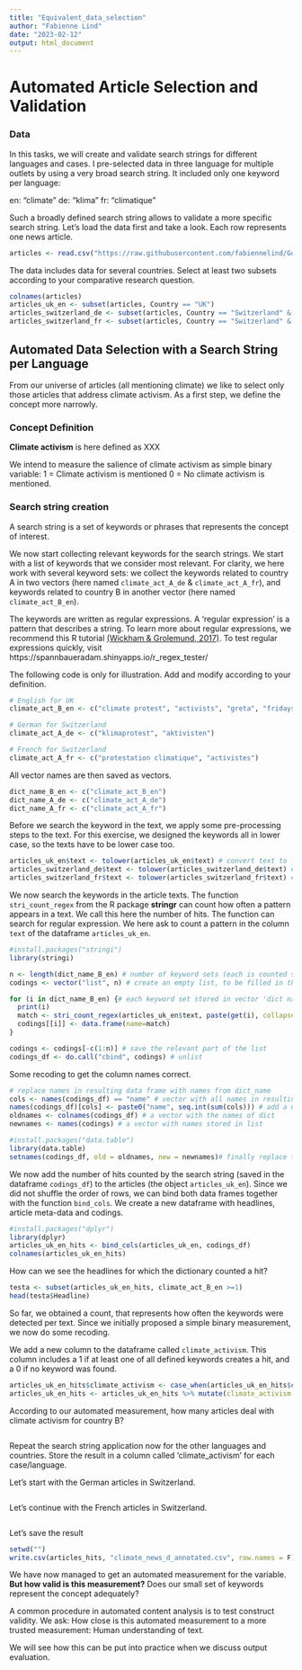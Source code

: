 ```yaml
---
title: "Equivalent_data_selection"
author: "Fabienne Lind"
date: "2023-02-12"
output: html_document
---
```


# Automated Article Selection and Validation

### Data

In this tasks, we will create and validate search strings for different languages and cases.
I pre-selected data in three language for multiple outlets by using a very broad search string. It included only one keyword per language: 

en: "climate"
de: "klima"
fr: "climatique"

Such a broadly defined search string allows to validate a more specific search string. 
Let's load the data first and take a look. Each row represents one news article.

```r

articles <- read.csv("https://raw.githubusercontent.com/fabiennelind/Going-Cross-Lingual_Course/main/data/climate_news.csv")

```



The data includes data for several countries. Select at least two subsets according to your comparative research question.

```r
colnames(articles)
articles_uk_en <- subset(articles, Country == "UK")
articles_switzerland_de <- subset(articles, Country == "Switzerland" & Language == "de")
articles_switzerland_fr <- subset(articles, Country == "Switzerland" & Language == "fr")

```


## Automated Data Selection with a Search String per Language

From our universe of articles (all mentioning climate) we like to select only those articles that address climate activism. As a first step, we define the concept more narrowly.

### Concept Definition

**Climate activism** is here defined as XXX 

We intend to measure the salience of climate activism as simple binary variable:
1 = Climate activism is mentioned
0 = No climate activism is mentioned.

### Search string creation

A search string is a set of keywords or phrases that represents the concept of interest. 

We now start collecting relevant keywords for the search strings. We start with a list of keywords that we consider most relevant. 
For clarity, we here work with several keyword sets: we collect the keywords related to country A in two vectors (here named `climate_act_A_de` & `climate_act_A_fr`), and keywords related to  country B in another vector (here named `climate_act_B_en`). 

The keywords are written as regular expressions. A ‘regular expression’ is a pattern that describes a string. To learn more about regular expressions, we recommend this R tutorial [(Wickham & Grolemund, 2017)](https://r4ds.had.co.nz/strings.html). To test regular expressions quickly, visit https://spannbaueradam.shinyapps.io/r_regex_tester/

The following code is only for illustration. Add and modify according to your definition.

```r

# English for UK
climate_act_B_en <- c("climate protest", "activists", "greta", "fridays for future")

# German for Switzerland
climate_act_A_de <- c("klimaprotest", "aktivisten")

# French for Switzerland
climate_act_A_fr <- c("protestation climatique", "activistes")

```


All vector names are then saved as vectors.

```r

dict_name_B_en <- c("climate_act_B_en") 
dict_name_A_de <- c("climate_act_A_de") 
dict_name_A_fr <- c("climate_act_A_fr") 

```

Before we search the keyword in the text, we apply some pre-processing steps to the text. For this exercise, we designed the keywords all in lower case, so the texts have to be lower case too.

```r

articles_uk_en$text <- tolower(articles_uk_en$text) # convert text to lower case
articles_switzerland_de$text <- tolower(articles_switzerland_de$text) # convert text to lower case
articles_switzerland_fr$text <- tolower(articles_switzerland_fr$text) # convert text to lower case

```

We now search the keywords in the article texts. The function `stri_count_regex` from the R package **stringr** can count how often a pattern appears in a text. We call this here the number of hits. The function can search for regular expression. We here ask to count a pattern in the column `text` of the dataframe `articles_uk_en`. 


```r

#install.packages("stringi")
library(stringi)

n <- length(dict_name_B_en) # number of keyword sets (each is counted separately)
codings <- vector("list", n) # create an empty list, to be filled in the loop

for (i in dict_name_B_en) {# each keyword set stored in vector 'dict name' is looked at separately
  print(i)
  match <- stri_count_regex(articles_uk_en$text, paste(get(i), collapse='|'))
  codings[[i]] <- data.frame(name=match)
}

codings <- codings[-c(1:n)] # save the relevant part of the list 
codings_df <- do.call("cbind", codings) # unlist

```

Some recoding to get the column names correct.

```r

# replace names in resulting data frame with names from dict_name 
cols <- names(codings_df) == "name" # vector with all names in resulting data frame
names(codings_df)[cols] <- paste0("name", seq.int(sum(cols))) # add a number behind each colnumn (to make them differ, necessary for next step)
oldnames <- colnames(codings_df) # a vector with the names of dict
newnames <- names(codings) # a vector with names stored in list

#install.packages("data.table")
library(data.table)
setnames(codings_df, old = oldnames, new = newnames)# finally replace the current names with the correct ones

```

We now add the number of hits counted by the search string (saved in the dataframe `codings_df`) to the articles (the object `articles_uk_en`). Since we did not shuffle the order of rows, we can bind both data frames together with the function `bind_cols`. We create a new dataframe with headlines, article meta-data and codings.

```r

#install.packages("dplyr")
library(dplyr)
articles_uk_en_hits <- bind_cols(articles_uk_en, codings_df)
colnames(articles_uk_en_hits)

```

How can we see the headlines for which the dictionary counted a hit?  

```r

testa <- subset(articles_uk_en_hits, climate_act_B_en >=1)
head(testa$Headline) 


```

So far, we obtained a count, that represents how often the keywords were detected per text. Since we  initially proposed a simple binary measurement, we now do some recoding. 

We add a new column to the dataframe called `climate_activism`. This column includes a 1 if at least one of all defined keywords creates a hit, and a 0 if no keyword was found. 

```r

articles_uk_en_hits$climate_activism <- case_when(articles_uk_en_hits$climate_act_B_en >= 1  ~ 1)# | means or. 
articles_uk_en_hits <- articles_uk_en_hits %>% mutate(climate_activism = if_else(is.na(climate_activism), 0, climate_activism)) # set NA to 0 

```

According to our automated measurement, how many articles deal with climate activism for country B?

```r


```



Repeat the search string application now for the other languages and countries. Store the result in a column called 'climate_activism' for each case/language.



Let's start with the German articles in Switzerland.

```r


```


Let's continue with the French articles in Switzerland.

```r



```

Let's save the result

```r

setwd("")
write.csv(articles_hits, "climate_news_d_annotated.csv", row.names = F)

```



We have now managed to get an automated measurement for the variable. **But how valid is this measurement?** Does our small set of keywords represent the concept adequately?

A common procedure in automated content analysis is to test construct validity. We ask:
How close is this automated measurement to a more trusted measurement: Human understanding of text.

We will see how this can be put into practice when we discuss output evaluation. 



